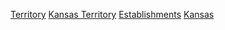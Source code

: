 [[Category:各年堪薩斯州建立|Territory]]
[[Category:各年科羅拉多州建立|Kansas Territory]]
[[Category:堪薩斯領地|Establishments]]
[[Category:美國各領地建立|Kansas]]